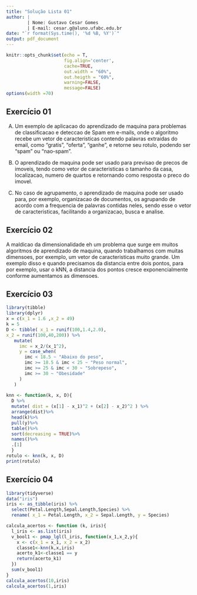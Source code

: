 ```yaml
---
title: "Solução Lista 01"
author: |
        | Nome: Gustavo Cesar Gomes   
        | E-mail: cesar.g@aluno.ufabc.edu.br
date: "`r format(Sys.time(), '%d %B, %Y')`"
output: pdf_document
---
```


```r
knitr::opts_chunk$set(echo = T,
                      fig.align='center',
                      cache=TRUE,
                      out.width = "60%",
                      out.heigth = "60%",
                      warning=FALSE,
                      message=FALSE)
options(width =70)
```

## Exercício 01
A) Um exemplo de aplicacao do aprendizado de maquina para problemas de classificacao e deteccao de Spam em e-mails, onde o algoritmo recebe um vetor de caracteristicas contendo palavras extraidas do email, como "gratis", "oferta", "ganhe", e retorne seu rotulo, podendo ser "spam" ou "nao-spam".

B) O aprendizado de maquina pode ser usado para previsao de precos de imoveis, tendo como vetor de caracteristicas o tamanho da casa, localizacao, numero de quartos e retornando como resposta o preco do imovel.

C) No caso de agrupamento, o aprendizado de maquina pode ser usado para, por exemplo, organizacao de documentos, os agrupando de acordo com a frequencia de palavras contidas neles, sendo esse o vetor de caracteristicas, facilitando a organizacao, busca e analise.

## Exercício 02
A maldicao da dimensionalidade eh um problema que surge em muitos algoritmos de aprendizado de maquina, quando trabalhamos com muitas dimensoes, por exemplo, um vetor de caracteristicas muito grande.
Um exemplo disso e quando precisamos da distancia entre dois pontos, para por exemplo, usar o kNN, a distancia dos pontos cresce exponencialmente conforme aumentamos as dimensoes.

## Exercício 03
```r
library(tibble)
library(dplyr)
x = c(x_1 = 1.6 ,x_2 = 49) 
k = 5
D <- tibble( x_1 = runif(100,1.4,2.0),
x_2 = runif(100,40,200)) %>%
   mutate(
     imc = x_2/(x_1^2),
     y = case_when(
       imc < 18.5 ~ "Abaixo do peso",
       imc >= 18.5 & imc < 25 ~ "Peso normal",
       imc >= 25 & imc < 30 ~ "Sobrepeso",
       imc >= 30 ~ "Obesidade"
     )
   )
   
knn <- function(k, x, D){
  D %>%
  mutate( dist = (x[1] - x_1)^2 + (x[2] - x_2)^2 ) %>%
  arrange(dist)%>%
  head(k)%>%
  pull(y)%>%
  table()%>%
  sort(decreasing = TRUE)%>%
  names()%>%
  .[1]
  }
rotulo <- knn(k, x, D)
print(rotulo)
```


## Exercício 04
```r
library(tidyverse)
data("iris")
iris <- as_tibble(iris) %>%  
  select(Petal.Length,Sepal.Length,Species) %>%  
  rename( x_1 = Petal.Length, x_2 = Sepal.Length, y = Species) 

calcula_acertos <- function (k, iris){
  l_iris <- as.list(iris)
  v_bool1 <- pmap_lgl(l_iris, function(x_1,x_2,y){
    x <- c(x_1 = x_1, x_2 = x_2)
    classe1<-knn(k,x,iris)
    acerto_k1<-classe1 == y
    return(acerto_k1)
  })
  sum(v_bool1)
}
calcula_acertos(10,iris)
calcula_acertos(1,iris)
```


